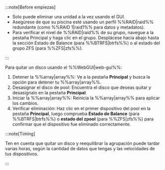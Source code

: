 :::note[Before empiezas]

- Solo puede eliminar una unidad a la vez usando el GUI.
- Asegúrese de que su piscina esté usando un perfil %%RAID|raid%% redundante (como %%RAID 1|raid1%% para datos y metadatos).
- Para verificar el nivel de %%RAID|raid%% de su grupo, navegue a la pestaña Principal y haga clic en el grupo. Desplácese hacia abajo hasta la sección Estado de Balance (para %%BTRFS|btrfs%%) o al estado del grupo ZFS (para %%ZFS|zfs%%).

:::

Para quitar un disco usando el %%WebGUI|web-gui%%:

1. Detener la %%array|array%%: Ve a la pestaña **Principal** y busca la opción para detener tu %%array|array%%.
2. Desasignar el disco de pool: Encuentra el disco que deseas quitar y desasígnalo en la pestaña **Principal**.
3. Iniciar la %%array|array%%: Reinicia la %%array|array%% para aplicar los cambios.
4. Verificar eliminación: Haz clic en el primer dispositivo del pool en la pestaña **Principal**, luego comprueba **Estado de Balance** (para %%BTRFS|btrfs%%) o **estado del zpool** (para %%ZFS|zfs%%) para confirmar que el dispositivo fue eliminado correctamente.

:::note\[Timing]

Ten en cuenta que quitar un disco y reequilibrar la agrupación puede tardar varias horas, según la cantidad de datos que tengas y las velocidades de tus dispositivos.

:::
